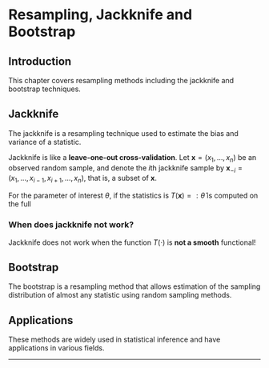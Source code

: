 # Resampling, Jackknife and Bootstrap

## Introduction

This chapter covers resampling methods including the jackknife and bootstrap techniques.

## Jackknife

The jackknife is a resampling technique used to estimate the bias and variance of a statistic.

Jackknife is like a **leave-one-out cross-validation**. Let $\mathbf{x}= (x_1,\dots,x_n)$ be an observed random sample, and denote the $i$th jackknife sample by $\mathbf{x}_{-i} = (x_1,\dots,x_{i-1},x_{i+1},\dots,x_n)$, that is, a subset of $\mathbf{x}$.

For the parameter of interest $\theta$, if the statistics is $T(\mathbf{x})=:\hat{\theta}$ is computed on the full

### When does jackknife not work?

Jackknife does not work when the function $T(\cdot)$ is **not a smooth** functional!

## Bootstrap

The bootstrap is a resampling method that allows estimation of the sampling distribution of almost any statistic using random sampling methods.

## Applications

These methods are widely used in statistical inference and have applications in various fields.

------------------------------------------------------------------------
